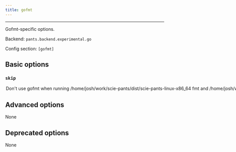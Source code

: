 ```yaml
---
title: gofmt
---
```



---

Gofmt-specific options.

Backend: <span className="color--primary">`pants.backend.experimental.go`</span>

Config section: <span className="color--primary">`[gofmt]`</span>

<span className={styles.options}>

## Basic options

### `skip`

<Option
  cli_repr={`--[no-]gofmt-skip`}
  env_repr="PANTS_GOFMT_SKIP"
  default_repr={`False`}
>

Don&#x27;t use gofmt when running
`/home/josh/work/scie-pants/dist/scie-pants-linux-x86_64 fmt` and
`/home/josh/work/scie-pants/dist/scie-pants-linux-x86_64 lint`.

</Option>

## Advanced options

None

## Deprecated options

None

</span>
